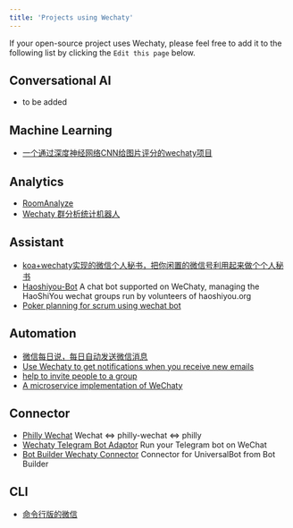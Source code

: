 ```yaml
---
title: 'Projects using Wechaty'
---
```


If your open-source project uses Wechaty, please feel free to add it to the following list by clicking the `Edit this page` below.

## Conversational AI

- to be added

## Machine Learning

- [一个通过深度神经网络CNN给图片评分的wechaty项目](https://github.com/huyingxi/wechaty_selfie)

## Analytics

- [RoomAnalyze](https://github.com/Wwwang-Q/wechaty-RoomAnalyze)
- [Wechaty 群分析统计机器人](https://github.com/Hhhhharry/wechaty_room_analysis)

## Assistant

- [koa+wechaty实现的微信个人秘书，把你闲置的微信号利用起来做个个人秘书](https://github.com/gengchen528/wechat-assistant)
- [Haoshiyou-Bot](https://github.com/xinbenlv/haoshiyou-bot) A chat bot supported on WeChaty, managing the HaoShiYou wechat groups run by volunteers of haoshiyou.org
- [Poker planning for scrum using wechat bot](https://github.com/robaggio/wechaty-scrum-poker)

## Automation

- [微信每日说，每日自动发送微信消息](https://github.com/gengchen528/wechatBot)
- [Use Wechaty to get notifications when you receive new emails](https://github.com/wnbupt/wechaty_email)
- [help to invite people to a group](https://github.com/YZlingyu/wechaty_form)
- [A microservice implementation of WeChaty](https://github.com/imWildCat/wechaty-slave)

## Connector

- [Philly Wechat](https://github.com/Samurais/philly-wechat/) Wechat <=> philly-wechat <=> philly
- [Wechaty Telegram Bot Adaptor](https://github.com/hczhcz/wechaty-telegram) Run your Telegram bot on WeChat
- [Bot Builder Wechaty Connector](https://github.com/zixia/botbuilder-wechaty-connector) Connector for UniversalBot from Bot Builder

## CLI

- [命令行版的微信](https://github.com/Lupino/purescript-wechaty-bot)
